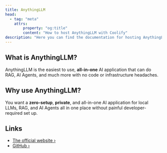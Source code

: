 ```yaml
---
title: AnythingLLM
head:
  - tag: "meta"
    attrs:
        property: "og:title"
        content: "How to host AnythingLLM with Coolify"
description: "Here you can find the documentation for hosting AnythingLLM with Coolify."
---
```



<Badge text="One-click setup." variant="note" size="large" />

## What is AnythingLLM?

AnythingLLM is the easiest to use, **all-in-one** AI application that can do RAG, AI Agents, and much more with no code or infrastructure headaches.

## Why use AnythingLLM?

You want a **zero-setup**, **private**, and all-in-one AI application for local LLMs, RAG, and AI Agents all in one place without painful developer-required set up.

## Links

- [The official website ›](https://anythingllm.com)
- [GitHub ›](https://github.com/Mintplex-Labs/anything-llm)
